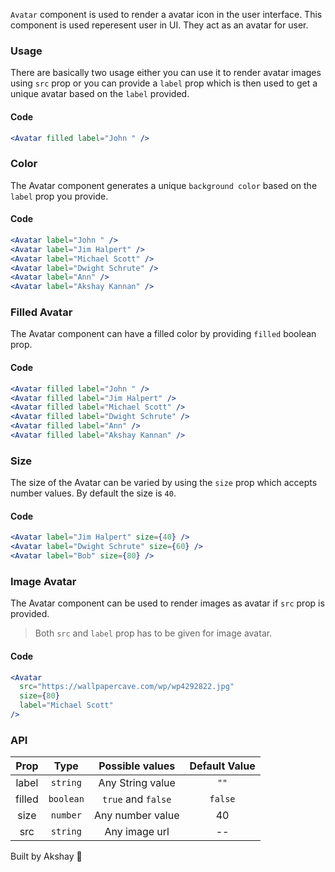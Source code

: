 
`Avatar` component is used to render a avatar icon in the user interface. This component is used reperesent user in UI.
They act as an avatar for user.

### Usage

There are basically two usage either you can use it to render avatar images using `src` prop or you can provide a `label` prop which is then
used to get a unique avatar based on the `label` provided.

<div style={{ padding: "10px 0px" }}>
  <Avatar filled label="John " />
</div>

#### Code

```jsx
<Avatar filled label="John " />
```

### Color

The Avatar component generates a unique `background color` based on the `label` prop you provide.

<div style={{display:'flex',flexDirection:'row',justifyContent:'space-between',width:'40%',padding:'10px 0px'}}>

<Avatar label="John " />
<Avatar label="Jim Halpert" />
<Avatar label="Michael Scott" />
<Avatar label="Dwight Schrute" />
<Avatar label="Ann" />
<Avatar label="Akshay Kannan" />

</div>

#### Code

```jsx
<Avatar label="John " />
<Avatar label="Jim Halpert" />
<Avatar label="Michael Scott" />
<Avatar label="Dwight Schrute" />
<Avatar label="Ann" />
<Avatar label="Akshay Kannan" />

```

### Filled Avatar

The Avatar component can have a filled color by providing `filled` boolean prop.

<div style={{display:'flex',flexDirection:'row',justifyContent:'space-between',width:'40%',padding:'10px 0px'}}>

<Avatar filled label="John " />
<Avatar filled label="Jim Halpert" />
<Avatar filled label="Michael Scott" />
<Avatar filled label="Dwight Schrute" />
<Avatar filled label="Ann" />
<Avatar filled label="Akshay Kannan" />

</div>

#### Code

```jsx
<Avatar filled label="John " />
<Avatar filled label="Jim Halpert" />
<Avatar filled label="Michael Scott" />
<Avatar filled label="Dwight Schrute" />
<Avatar filled label="Ann" />
<Avatar filled label="Akshay Kannan" />

```

### Size

The size of the Avatar can be varied by using the `size` prop which accepts number values. By default the size is `40`.

<div style={{display:'flex',flexDirection:'row',justifyContent:'space-between',width:'30%',padding:'10px 0px',alignItems:'center'}}>

<Avatar label="Jim Halpert" size={40} />
<Avatar label="Dwight Schrute" size={60} />
<Avatar label="Bob" size={80} />

</div>

#### Code

```jsx
<Avatar label="Jim Halpert" size={40} />
<Avatar label="Dwight Schrute" size={60} />
<Avatar label="Bob" size={80} />
```

### Image Avatar

The Avatar component can be used to render images as avatar if `src` prop is provided.

> Both `src` and `label` prop has to be given for image avatar.

<Avatar
  src="https://wallpapercave.com/wp/wp4292822.jpg"
  size={80}
  label="Michael Scott"
/>

#### Code

```jsx
<Avatar
  src="https://wallpapercave.com/wp/wp4292822.jpg"
  size={80}
  label="Michael Scott"
/>
```

### API

|  Prop  |   Type    |  Possible values   | Default Value |
| :----: | :-------: | :----------------: | :-----------: |
| label  | `string`  |  Any String value  |     `""`      |
| filled | `boolean` | `true` and `false` |    `false`    |
|  size  | `number`  |  Any number value  |      40       |
|  src   | `string`  |   Any image url    |      --       |

Built by Akshay 🤙
